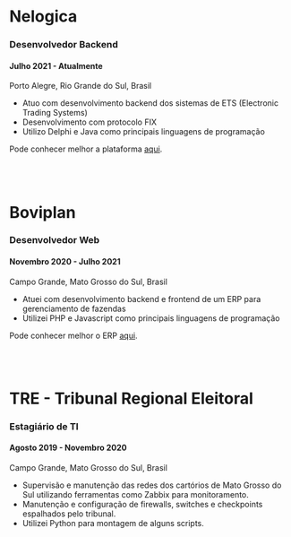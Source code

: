 # Nelogica
### Desenvolvedor Backend
#### Julho 2021 - Atualmente

Porto Alegre, Rio Grande do Sul, Brasil

- Atuo com desenvolvimento backend dos sistemas de ETS (Electronic Trading Systems)
- Desenvolvimento com protocolo FIX
- Utilizo Delphi e Java como principais linguagens de programação

Pode conhecer melhor a plataforma [aqui](https://www.nelogica.com.br/produtos/profit-pro).

<br></br>

# Boviplan
### Desenvolvedor Web
#### Novembro 2020 - Julho 2021

Campo Grande, Mato Grosso do Sul, Brasil

- Atuei com desenvolvimento backend e frontend de um ERP para gerenciamento de fazendas
- Utilizei PHP e Javascript como principais linguagens de programação

Pode conhecer melhor o ERP [aqui](https://www.gerenteboviplan.com.br/).

<br></br>

# TRE - Tribunal Regional Eleitoral
### Estagiário de TI
#### Agosto 2019 - Novembro 2020

Campo Grande, Mato Grosso do Sul, Brasil

- Supervisão e manutenção das redes dos cartórios de Mato Grosso do Sul utilizando ferramentas como Zabbix para monitoramento.
- Manutenção e configuração de firewalls, switches e checkpoints espalhados pelo tribunal.
- Utilizei Python para montagem de alguns scripts.
